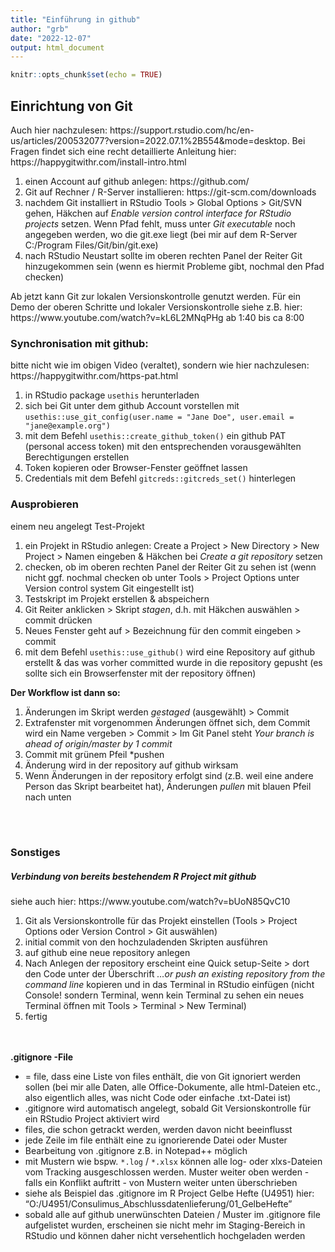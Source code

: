 ```yaml
---
title: "Einführung in github"
author: "grb"
date: "2022-12-07"
output: html_document
---
```


```r
knitr::opts_chunk$set(echo = TRUE)
```

## Einrichtung von Git
Auch hier nachzulesen: 
https://support.rstudio.com/hc/en-us/articles/200532077?version=2022.07.1%2B554&mode=desktop. Bei Fragen findet sich eine recht detaillierte Anleitung hier: https://happygitwithr.com/install-intro.html


1) einen Account auf github anlegen: https://github.com/
2) Git auf Rechner / R-Server installieren: https://git-scm.com/downloads 
3) nachdem Git installiert in RStudio  Tools > Global Options > Git/SVN gehen, Häkchen auf *Enable version control interface for RStudio projects* setzen. Wenn Pfad fehlt, muss unter *Git executable* noch angegeben werden, wo die git.exe liegt (bei mir auf dem R-Server C:/Program Files/Git/bin/git.exe)
4) nach RStudio Neustart sollte im oberen rechten Panel der Reiter Git hinzugekommen sein (wenn es hiermit Probleme gibt, nochmal den Pfad checken)

Ab jetzt kann Git zur lokalen Versionskontrolle genutzt werden. Für ein Demo der oberen Schritte und lokaler Versionskontrolle siehe z.B. hier: https://www.youtube.com/watch?v=kL6L2MNqPHg ab 1:40 bis ca 8:00


### Synchronisation mit github:
bitte nicht wie im obigen Video (veraltet), sondern wie hier nachzulesen: https://happygitwithr.com/https-pat.html

1) in RStudio package `usethis` herunterladen
2) sich bei Git unter dem github Account vorstellen mit `usethis::use_git_config(user.name = "Jane Doe", user.email = "jane@example.org")`
3) mit dem Befehl `usethis::create_github_token()` ein github PAT (personal access token)  mit den entsprechenden vorausgewählten Berechtigungen erstellen
4) Token kopieren oder Browser-Fenster geöffnet lassen
5) Credentials mit dem Befehl `gitcreds::gitcreds_set()` hinterlegen


### Ausprobieren
einem neu angelegt Test-Projekt

1) ein Projekt in RStudio anlegen: Create a Project > New Directory > New Project > Namen eingeben & Häkchen bei *Create a git repository* setzen
2) checken, ob im oberen rechten Panel der Reiter Git zu sehen ist (wenn nicht ggf. nochmal checken ob unter Tools > Project Options unter Version control system Git eingestellt ist)
3) Testskript im Projekt erstellen & abspeichern
4) Git Reiter anklicken > Skript *stagen*, d.h. mit Häkchen auswählen > commit drücken
5) Neues Fenster geht auf > Bezeichnung für den commit eingeben > commit 
6) mit dem Befehl `usethis::use_github()` wird eine Repository auf github erstellt & das was vorher committed wurde in die repository gepusht (es sollte sich ein Browserfenster mit der repository öffnen)


**Der Workflow ist dann so:**

1) Änderungen im Skript werden *gestaged* (ausgewählt) > Commit
2) Extrafenster mit vorgenommen Änderungen öffnet sich, dem Commit wird ein Name vergeben > Commit > Im Git Panel steht *Your branch is ahead of origin/master by 1 commit* 
3) Commit mit grünem Pfeil *pushen 
4) Änderung wird in der repository auf github wirksam
5) Wenn Änderungen in der repository erfolgt sind (z.B. weil eine andere Person das Skript bearbeitet hat), Änderungen *pullen* mit blauen Pfeil nach unten 

<br><br>

### Sonstiges

##### Verbindung von bereits bestehendem R Project mit github
siehe auch hier: https://www.youtube.com/watch?v=bUoN85QvC10

1) Git als Versionskontrolle für das Projekt einstellen (Tools > Project Options oder Version Control > Git auswählen)
2) initial commit von den hochzuladenden Skripten ausführen
3) auf github eine neue repository anlegen
4) Nach Anlegen der repository erscheint eine Quick setup-Seite > dort den Code unter der Überschrift *...or push an existing repository from the command line* kopieren und in das Terminal in RStudio einfügen (nicht Console! sondern Terminal, wenn kein Terminal zu sehen ein neues Terminal öffnen mit Tools > Terminal > New Terminal)
5) fertig

<br><br>
**.gitignore -File**

- = file, dass eine Liste von files enthält, die von Git ignoriert werden sollen (bei mir alle Daten, alle Office-Dokumente, alle html-Dateien etc., also eigentlich alles, was nicht Code oder einfache .txt-Datei ist)
-  .gitignore wird automatisch angelegt, sobald Git Versionskontrolle für ein RStudio Project aktiviert wird
- files, die schon getrackt werden, werden davon nicht beeinflusst
- jede Zeile im file enthält eine zu ignorierende Datei oder Muster
- Bearbeitung von .gitignore z.B. in Notepad++ möglich
- mit Mustern wie bspw. `*.log` /  `*.xlsx`  können alle log- oder xlxs-Dateien vom Tracking ausgeschlossen werden. Muster weiter oben werden - falls ein Konflikt auftritt - von Mustern weiter unten überschrieben
- siehe als Beispiel das .gitignore im R Project Gelbe Hefte (U4951) hier: "O:/U4951/Consulimus_Abschlussdatenlieferung/01_GelbeHefte"
- sobald alle auf github unerwünschten Dateien / Muster im .gitignore file aufgelistet wurden, erscheinen sie nicht mehr im Staging-Bereich in RStudio und können daher nicht versehentlich hochgeladen werden



